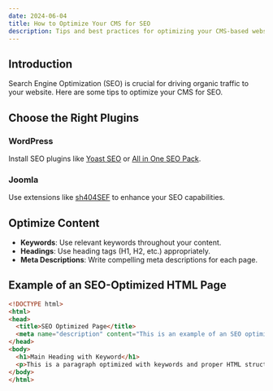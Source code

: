 ```yaml
---
date: 2024-06-04
title: How to Optimize Your CMS for SEO
description: Tips and best practices for optimizing your CMS-based website for search engines.
---
```


## Introduction

Search Engine Optimization (SEO) is crucial for driving organic traffic to your website. Here are some tips to optimize your CMS for SEO.

## Choose the Right Plugins

### WordPress

Install SEO plugins like [Yoast SEO](https://yoast.com/wordpress/plugins/seo/) or [All in One SEO Pack](https://aioseo.com/).

### Joomla

Use extensions like [sh404SEF](https://weeblr.com/documentation/products.sh404sef) to enhance your SEO capabilities.

## Optimize Content

- **Keywords**: Use relevant keywords throughout your content.
- **Headings**: Use heading tags (H1, H2, etc.) appropriately.
- **Meta Descriptions**: Write compelling meta descriptions for each page.

## Example of an SEO-Optimized HTML Page

```html
<!DOCTYPE html>
<html>
<head>
  <title>SEO Optimized Page</title>
  <meta name="description" content="This is an example of an SEO optimized page.">
</head>
<body>
  <h1>Main Heading with Keyword</h1>
  <p>This is a paragraph optimized with keywords and proper HTML structure.</p>
</body>
</html>
```
